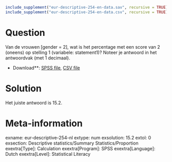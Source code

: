 ```r
include_supplement("eur-descriptive-254-en-data.sav", recursive = TRUE)
include_supplement("eur-descriptive-254-en-data.csv", recursive = TRUE)
```

Question
========
Van de vrouwen [gender = 2], wat is het percentage met een score van 2 (oneens) op stelling 1 (variabele: statement1)? Noteer je antwoord in het antwoordvak (met 1 decimaal).

* Download**: [SPSS file](eur-descriptive-254-en-data.sav), [CSV file](eur-descriptive-254-en-data.csv)


Solution
========
Het juiste antwoord is 15.2.

Meta-information
================
exname: eur-descriptive-254-nl
extype: num
exsolution: 15.2
extol: 0
exsection: Descriptive statistics/Summary Statistics/Proportion
exextra[Type]: Calculation
exextra[Program]: SPSS
exextra[Language]: Dutch
exextra[Level]: Statistical Literacy
